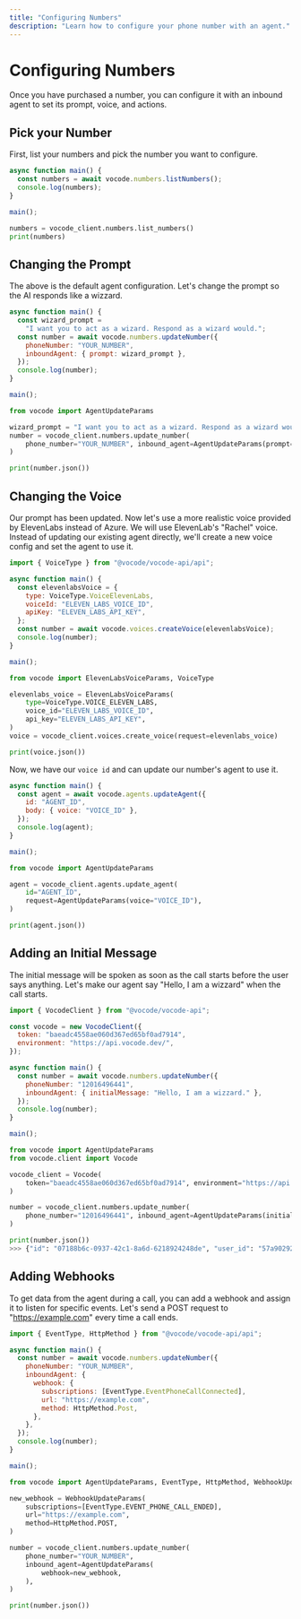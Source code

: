 ```yaml
---
title: "Configuring Numbers"
description: "Learn how to configure your phone number with an agent."
---
```


# Configuring Numbers

Once you have purchased a number, you can configure it with an inbound agent to set its prompt, voice, and actions.

## Pick your Number

First, list your numbers and pick the number you want to configure.

<CodeGroup>

```javascript listNumbers.js
async function main() {
  const numbers = await vocode.numbers.listNumbers();
  console.log(numbers);
}

main();
```

```python list_numbers.py
numbers = vocode_client.numbers.list_numbers()
print(numbers)
```

</CodeGroup>

## Changing the Prompt

The above is the default agent configuration. Let's change the prompt so the AI responds like a wizzard.

<CodeGroup>

```javascript updateNumber.js
async function main() {
  const wizard_prompt =
    "I want you to act as a wizard. Respond as a wizard would.";
  const number = await vocode.numbers.updateNumber({
    phoneNumber: "YOUR_NUMBER",
    inboundAgent: { prompt: wizard_prompt },
  });
  console.log(number);
}

main();
```

```python update_number.py
from vocode import AgentUpdateParams

wizard_prompt = "I want you to act as a wizard. Respond as a wizard would."
number = vocode_client.numbers.update_number(
    phone_number="YOUR_NUMBER", inbound_agent=AgentUpdateParams(prompt=wizard_prompt)
)

print(number.json())
```

</CodeGroup>

## Changing the Voice

Our prompt has been updated. Now let's use a more realistic voice provided by ElevenLabs instead of Azure. We will use ElevenLab's "Rachel" voice. Instead of updating our existing agent directly, we'll create a new voice config and set the agent to use it.

<CodeGroup>

```javascript useElevenLabs.js
import { VoiceType } from "@vocode/vocode-api/api";

async function main() {
  const elevenlabsVoice = {
    type: VoiceType.VoiceElevenLabs,
    voiceId: "ELEVEN_LABS_VOICE_ID",
    apiKey: "ELEVEN_LABS_API_KEY",
  };
  const number = await vocode.voices.createVoice(elevenlabsVoice);
  console.log(number);
}

main();
```

```python use_eleven_labs.py
from vocode import ElevenLabsVoiceParams, VoiceType

elevenlabs_voice = ElevenLabsVoiceParams(
    type=VoiceType.VOICE_ELEVEN_LABS,
    voice_id="ELEVEN_LABS_VOICE_ID",
    api_key="ELEVEN_LABS_API_KEY",
)
voice = vocode_client.voices.create_voice(request=elevenlabs_voice)

print(voice.json())
```

</CodeGroup>

Now, we have our `voice id` and can update our number's agent to use it.

<CodeGroup>

```javascript updateAgent.js
async function main() {
  const agent = await vocode.agents.updateAgent({
    id: "AGENT_ID",
    body: { voice: "VOICE_ID" },
  });
  console.log(agent);
}

main();
```

```python update_agent.py
from vocode import AgentUpdateParams

agent = vocode_client.agents.update_agent(
    id="AGENT_ID",
    request=AgentUpdateParams(voice="VOICE_ID"),
)

print(agent.json())
```

</CodeGroup>

## Adding an Initial Message

The initial message will be spoken as soon as the call starts before the user says anything. Let's make our agent say "Hello, I am a wizzard" when the call starts.

<CodeGroup>

```javascript addInitialMessage.js
import { VocodeClient } from "@vocode/vocode-api";

const vocode = new VocodeClient({
  token: "baeadc4558ae060d367ed65bf0ad7914",
  environment: "https://api.vocode.dev/",
});

async function main() {
  const number = await vocode.numbers.updateNumber({
    phoneNumber: "12016496441",
    inboundAgent: { initialMessage: "Hello, I am a wizzard." },
  });
  console.log(number);
}

main();
```

```python add_initial_message.py
from vocode import AgentUpdateParams
from vocode.client import Vocode

vocode_client = Vocode(
    token="baeadc4558ae060d367ed65bf0ad7914", environment="https://api.vocode.dev/"
)

number = vocode_client.numbers.update_number(
    phone_number="12016496441", inbound_agent=AgentUpdateParams(initial_message="Hello, I am a wizzard.")
)

print(number.json())
>>> {"id": "07188b6c-0937-42c1-8a6d-6218924248de", "user_id": "57a90292-b966-4536-99b0-f1152c59348b", "number": "12016496441", "active": true, "inbound_agent": {"id": "1d832201-14fb-4bd5-9cc7-7c4e20e538d1", "user_id": "57a90292-b966-4536-99b0-f1152c59348b", "prompt": "I want you to act as a wizzard. Respond as a wizzard would.", "actions": [], "voice": {"id": "40d2d523-0976-4ce4-9a48-ff0187758e86", "user_id": "57a90292-b966-4536-99b0-f1152c59348b", "type": "voice_eleven_labs", "voice_id": "21m00Tcm4TlvDq8ikWAM", "stability": null, "similarity_boost": null, "api_key": "4961624890fb18aeca58d5225d504e08"}, "initial_message": "Hello, I am a wizzard.", "webhook": null}}
```

</CodeGroup>

## Adding Webhooks

To get data from the agent during a call, you can add a webhook and assign it to listen for specific events. Let's send a POST request to "https://example.com" every time a call ends.

<CodeGroup>

```javascript configureWebhook.js
import { EventType, HttpMethod } from "@vocode/vocode-api/api";

async function main() {
  const number = await vocode.numbers.updateNumber({
    phoneNumber: "YOUR_NUMBER",
    inboundAgent: {
      webhook: {
        subscriptions: [EventType.EventPhoneCallConnected],
        url: "https://example.com",
        method: HttpMethod.Post,
      },
    },
  });
  console.log(number);
}

main();
```

```python configure_webhook.py
from vocode import AgentUpdateParams, EventType, HttpMethod, WebhookUpdateParams

new_webhook = WebhookUpdateParams(
    subscriptions=[EventType.EVENT_PHONE_CALL_ENDED],
    url="https://example.com",
    method=HttpMethod.POST,
)

number = vocode_client.numbers.update_number(
    phone_number="YOUR_NUMBER",
    inbound_agent=AgentUpdateParams(
        webhook=new_webhook,
    ),
)

print(number.json())
```

</CodeGroup>
